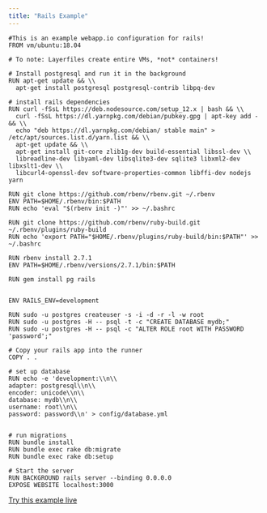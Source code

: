 ```yaml
---
title: "Rails Example"
---
```


```docker Layerfile
#This is an example webapp.io configuration for rails!
FROM vm/ubuntu:18.04

# To note: Layerfiles create entire VMs, *not* containers!

# Install postgresql and run it in the background
RUN apt-get update && \\
  apt-get install postgresql postgresql-contrib libpq-dev

# install rails dependencies
RUN curl -fSsL https://deb.nodesource.com/setup_12.x | bash && \\
  curl -fSsL https://dl.yarnpkg.com/debian/pubkey.gpg | apt-key add - && \\
  echo "deb https://dl.yarnpkg.com/debian/ stable main" > /etc/apt/sources.list.d/yarn.list && \\
  apt-get update && \\
  apt-get install git-core zlib1g-dev build-essential libssl-dev \\
  libreadline-dev libyaml-dev libsqlite3-dev sqlite3 libxml2-dev libxslt1-dev \\
  libcurl4-openssl-dev software-properties-common libffi-dev nodejs yarn

RUN git clone https://github.com/rbenv/rbenv.git ~/.rbenv
ENV PATH=$HOME/.rbenv/bin:$PATH
RUN echo 'eval "$(rbenv init -)"' >> ~/.bashrc

RUN git clone https://github.com/rbenv/ruby-build.git ~/.rbenv/plugins/ruby-build
RUN echo 'export PATH="$HOME/.rbenv/plugins/ruby-build/bin:$PATH"' >> ~/.bashrc

RUN rbenv install 2.7.1
ENV PATH=$HOME/.rbenv/versions/2.7.1/bin:$PATH

RUN gem install pg rails


ENV RAILS_ENV=development

RUN sudo -u postgres createuser -s -i -d -r -l -w root
RUN sudo -u postgres -H -- psql -t -c "CREATE DATABASE mydb;"
RUN sudo -u postgres -H -- psql -c "ALTER ROLE root WITH PASSWORD 'password';"

# Copy your rails app into the runner
COPY . .

# set up database
RUN echo -e 'development:\\n\\
adapter: postgresql\\n\\
encoder: unicode\\n\\
database: mydb\\n\\
username: root\\n\\
password: password\\n' > config/database.yml


# run migrations
RUN bundle install
RUN bundle exec rake db:migrate
RUN bundle exec rake db:setup

# Start the server
RUN BACKGROUND rails server --binding 0.0.0.0
EXPOSE WEBSITE localhost:3000
```

[Try this example live](/sign-up)
